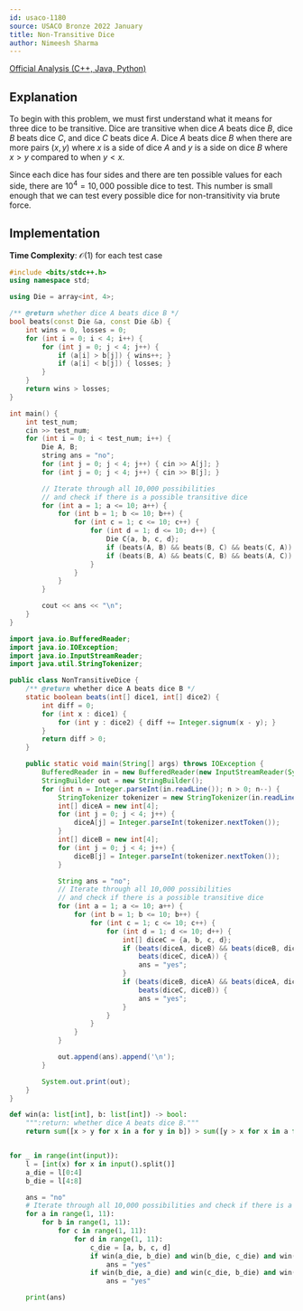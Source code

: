 ```yaml
---
id: usaco-1180
source: USACO Bronze 2022 January
title: Non-Transitive Dice
author: Nimeesh Sharma
---
```


[Official Analysis (C++, Java, Python)](http://www.usaco.org/current/data/sol_prob2_bronze_jan22.html)

## Explanation

To begin with this problem, we must first understand what it means for three dice to be transitive.
Dice are transitive when dice $A$ beats dice $B$, dice $B$ beats dice $C$, and dice $C$ beats dice $A$.
Dice $A$ beats dice $B$ when there are more pairs $(x, y)$ where $x$ is a side of dice $A$ and $y$ is a side on dice $B$ where $x > y$ compared to when $y < x$.

Since each dice has four sides and there are ten possible values for each side, there are $10^4 = 10,000$ possible dice to test.
This number is small enough that we can test every possible dice for non-transitivity via brute force.

## Implementation

**Time Complexity**: $\mathcal{O}(1)$ for each test case

<LanguageSection>
<CPPSection>

```cpp
#include <bits/stdc++.h>
using namespace std;

using Die = array<int, 4>;

/** @return whether dice A beats dice B */
bool beats(const Die &a, const Die &b) {
	int wins = 0, losses = 0;
	for (int i = 0; i < 4; i++) {
		for (int j = 0; j < 4; j++) {
			if (a[i] > b[j]) { wins++; }
			if (a[i] < b[j]) { losses; }
		}
	}
	return wins > losses;
}

int main() {
	int test_num;
	cin >> test_num;
	for (int i = 0; i < test_num; i++) {
		Die A, B;
		string ans = "no";
		for (int j = 0; j < 4; j++) { cin >> A[j]; }
		for (int j = 0; j < 4; j++) { cin >> B[j]; }

		// Iterate through all 10,000 possibilities
		// and check if there is a possible transitive dice
		for (int a = 1; a <= 10; a++) {
			for (int b = 1; b <= 10; b++) {
				for (int c = 1; c <= 10; c++) {
					for (int d = 1; d <= 10; d++) {
						Die C{a, b, c, d};
						if (beats(A, B) && beats(B, C) && beats(C, A)) { ans = "yes"; }
						if (beats(B, A) && beats(C, B) && beats(A, C)) { ans = "yes"; }
					}
				}
			}
		}

		cout << ans << "\n";
	}
}
```

</CPPSection>
<JavaSection>

```java
import java.io.BufferedReader;
import java.io.IOException;
import java.io.InputStreamReader;
import java.util.StringTokenizer;

public class NonTransitiveDice {
	/** @return whether dice A beats dice B */
	static boolean beats(int[] dice1, int[] dice2) {
		int diff = 0;
		for (int x : dice1) {
			for (int y : dice2) { diff += Integer.signum(x - y); }
		}
		return diff > 0;
	}

	public static void main(String[] args) throws IOException {
		BufferedReader in = new BufferedReader(new InputStreamReader(System.in));
		StringBuilder out = new StringBuilder();
		for (int n = Integer.parseInt(in.readLine()); n > 0; n--) {
			StringTokenizer tokenizer = new StringTokenizer(in.readLine());
			int[] diceA = new int[4];
			for (int j = 0; j < 4; j++) {
				diceA[j] = Integer.parseInt(tokenizer.nextToken());
			}
			int[] diceB = new int[4];
			for (int j = 0; j < 4; j++) {
				diceB[j] = Integer.parseInt(tokenizer.nextToken());
			}

			String ans = "no";
			// Iterate through all 10,000 possibilities
			// and check if there is a possible transitive dice
			for (int a = 1; a <= 10; a++) {
				for (int b = 1; b <= 10; b++) {
					for (int c = 1; c <= 10; c++) {
						for (int d = 1; d <= 10; d++) {
							int[] diceC = {a, b, c, d};
							if (beats(diceA, diceB) && beats(diceB, diceC) &&
							    beats(diceC, diceA)) {
								ans = "yes";
							}
							if (beats(diceB, diceA) && beats(diceA, diceC) &&
							    beats(diceC, diceB)) {
								ans = "yes";
							}
						}
					}
				}
			}

			out.append(ans).append('\n');
		}

		System.out.print(out);
	}
}
```

</JavaSection>
<PySection>

```py
def win(a: list[int], b: list[int]) -> bool:
	""":return: whether dice A beats dice B."""
	return sum([x > y for x in a for y in b]) > sum([y > x for x in a for y in b])


for _ in range(int(input)):
	l = [int(x) for x in input().split()]
	a_die = l[0:4]
	b_die = l[4:8]

	ans = "no"
	# Iterate through all 10,000 possibilities and check if there is a possible transitive dice
	for a in range(1, 11):
		for b in range(1, 11):
			for c in range(1, 11):
				for d in range(1, 11):
					c_die = [a, b, c, d]
					if win(a_die, b_die) and win(b_die, c_die) and win(c_die, a_die):
						ans = "yes"
					if win(b_die, a_die) and win(c_die, b_die) and win(a_die, c_die):
						ans = "yes"

	print(ans)
```

</PySection>
</LanguageSection>
